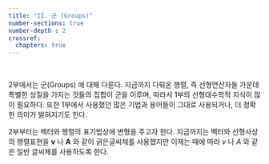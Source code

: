 ```yaml
---
title: "II. 군 (Groups)"
number-sections: true
number-depth : 2
crossref:
  chapters: true
---
```


</br>

2부에서는 군(Groups) 에 대해 다룬다. 지금까지 다뤄온 행렬, 즉 선형연산자들 가운데 특별한 성질을 가지는 것들의 집합이 군을 이루며, 따라서 1부의 선형대수학적 지식이 많이 필요하다. 또한 1부에서 사용했던 많은 기법과 용어들이 그대로 사용되거나, 더 정확한 의미가 밝혀지기도 한다.

2부부터는 벡터와 행렬의 표기법상에 변형을 주고자 한다. 지금까지는 벡터와 선형사상의 행렬표현을 $\boldsymbol{v}$ 나 $\boldsymbol{A}$ 와 같이 굵은글씨체를 사용했지만 이제는 때에 따라 $v$ 나 $A$ 와 같은 일반 글씨체를 사용하도록 한다. 